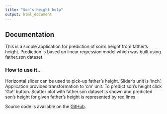 ```yaml
---
title: "Son's height help"
output: html_document
---
```


## Documentation
This is a simple application for  prediction of son's height from father's height.
Prediction is based on linear regression model which was built using father.son dataset.

### How to use it..
Horizontal slider can be used to pick-up father's height. Slider's unit is 'inch'. 
Application provides  transformation to 'cm' unit. 
To predict son's height click 'Go!' button.
Scatter plot with father.son dataset is shown and predicted son's height for given father's height is represented by red lines.

Source code is available on the [GitHub](https://github.com/pkovar-git).
